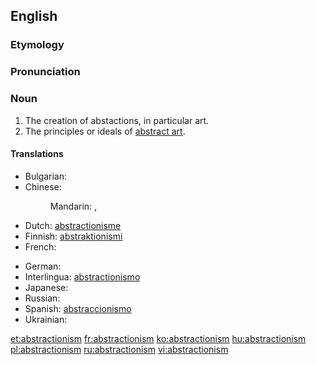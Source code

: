 ==English==

===Etymology===
{{suffix|abstraction|ism}}

===Pronunciation===
{{a|US}} {{IPA|/æb.ˈstɹæk.ʃən.ˌɪz.əm/}}

===Noun===
{{en-noun|s|-}}

# The creation of abstactions, in particular art.
# The principles or ideals of [[abstract art]].

====Translations====
{{trans-top|abstract art}}
* Bulgarian: {{t|bg|абстракционизъм|m|sc=Cyrl}}
* Chinese:
*: Mandarin: {{t|zh|抽象主義|sc=Hani}}, {{t|zh|抽象主义|tr=chōuxiàngzhǔyì|sc=Hani}}
* Dutch: [[abstractionisme]] {{n}}
* Finnish: [[abstraktionismi]]
* French: {{t+|fr|abstractionnisme}}
{{trans-mid}}
* German: {{t|de|Abstraktionismus|m}}
* Interlingua: [[abstractionismo]]
* Japanese: {{t|ja|抽象主義|tr=ちゅうしょうしゅぎ, chūshōshugi)|sc=Jpan}}
* Russian: {{t|ru|абстракционизм|m|tr=abstrakcionízm|sc=Cyrl}}
* Spanish: [[abstraccionismo]] {{m}}
* Ukrainian: {{t|uk|абстракціонізм|m|sc=Cyrl}}
{{trans-bottom}}

[[et:abstractionism]]
[[fr:abstractionism]]
[[ko:abstractionism]]
[[hu:abstractionism]]
[[pl:abstractionism]]
[[ru:abstractionism]]
[[vi:abstractionism]]